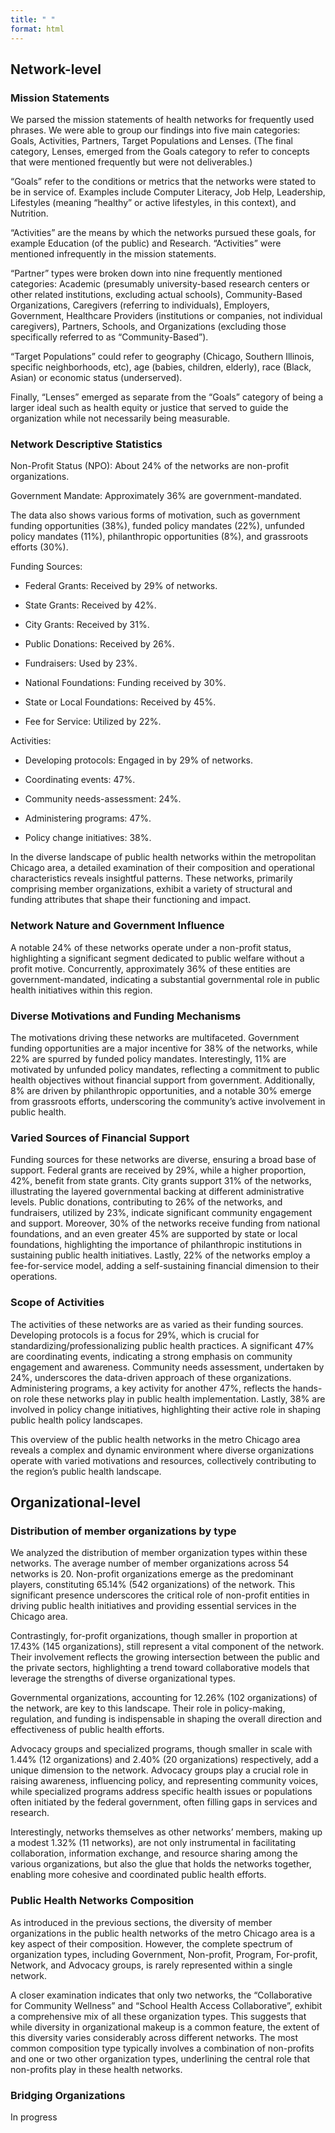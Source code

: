 ```yaml
---
title: " "
format: html
---
```


## **Network-level**

### **Mission Statements**

We parsed the mission statements of health networks for frequently used phrases. We were able to group our findings into five main categories: Goals, Activities, Partners, Target Populations and Lenses. (The final category, Lenses, emerged from the Goals category to refer to concepts that were mentioned frequently but were not deliverables.) 

“Goals” refer to the conditions or metrics that the networks were stated to be in service of. Examples include Computer Literacy, Job Help, Leadership, Lifestyles (meaning “healthy” or active lifestyles, in this context), and Nutrition.

“Activities” are the means by which the networks pursued these goals, for example Education (of the public) and Research. “Activities” were mentioned infrequently in the mission statements.

“Partner” types were broken down into nine frequently mentioned categories: Academic (presumably university-based research centers or other related institutions, excluding actual schools), Community-Based Organizations, Caregivers (referring to individuals), Employers, Government, Healthcare Providers (institutions or companies, not individual caregivers), Partners, Schools, and Organizations (excluding those specifically referred to as “Community-Based”).

“Target Populations” could refer to geography (Chicago, Southern Illinois, specific neighborhoods, etc), age (babies, children, elderly), race (Black, Asian) or economic status (underserved). 

Finally, “Lenses” emerged as separate from the “Goals” category of being a larger ideal such as health equity or justice that served to guide the organization while not necessarily being measurable. 

### **Network Descriptive Statistics**

Non-Profit Status (NPO): About 24% of the networks are non-profit organizations.

Government Mandate: Approximately 36% are government-mandated.

The data also shows various forms of motivation, such as government funding opportunities (38%), funded policy mandates (22%), unfunded policy mandates (11%), philanthropic opportunities (8%), and grassroots efforts (30%).

Funding Sources:

-   Federal Grants: Received by 29% of networks.

-   State Grants: Received by 42%.

-   City Grants: Received by 31%.

-   Public Donations: Received by 26%.

-   Fundraisers: Used by 23%.

-   National Foundations: Funding received by 30%.

-   State or Local Foundations: Received by 45%.

-   Fee for Service: Utilized by 22%.

Activities:

-   Developing protocols: Engaged in by 29% of networks.

-   Coordinating events: 47%.

-   Community needs-assessment: 24%.

-   Administering programs: 47%.

-   Policy change initiatives: 38%.

In the diverse landscape of public health networks within the metropolitan Chicago area, a detailed examination of their composition and operational characteristics reveals insightful patterns. These networks, primarily comprising member organizations, exhibit a variety of structural and funding attributes that shape their functioning and impact.

### **Network Nature and Government Influence**

A notable 24% of these networks operate under a non-profit status, highlighting a significant segment dedicated to public welfare without a profit motive. Concurrently, approximately 36% of these entities are government-mandated, indicating a substantial governmental role in public health initiatives within this region.

### **Diverse Motivations and Funding Mechanisms**

The motivations driving these networks are multifaceted. Government funding opportunities are a major incentive for 38% of the networks, while 22% are spurred by funded policy mandates. Interestingly, 11% are motivated by unfunded policy mandates, reflecting a commitment to public health objectives without financial support from government. Additionally, 8% are driven by philanthropic opportunities, and a notable 30% emerge from grassroots efforts, underscoring the community's active involvement in public health.

### **Varied Sources of Financial Support**

Funding sources for these networks are diverse, ensuring a broad base of support. Federal grants are received by 29%, while a higher proportion, 42%, benefit from state grants. City grants support 31% of the networks, illustrating the layered governmental backing at different administrative levels. Public donations, contributing to 26% of the networks, and fundraisers, utilized by 23%, indicate significant community engagement and support. Moreover, 30% of the networks receive funding from national foundations, and an even greater 45% are supported by state or local foundations, highlighting the importance of philanthropic institutions in sustaining public health initiatives. Lastly, 22% of the networks employ a fee-for-service model, adding a self-sustaining financial dimension to their operations.

### **Scope of Activities**

The activities of these networks are as varied as their funding sources. Developing protocols is a focus for 29%, which is crucial for standardizing/professionalizing public health practices. A significant 47% are coordinating events, indicating a strong emphasis on community engagement and awareness. Community needs assessment, undertaken by 24%, underscores the data-driven approach of these organizations. Administering programs, a key activity for another 47%, reflects the hands-on role these networks play in public health implementation. Lastly, 38% are involved in policy change initiatives, highlighting their active role in shaping public health policy landscapes.

This overview of the public health networks in the metro Chicago area reveals a complex and dynamic environment where diverse organizations operate with varied motivations and resources, collectively contributing to the region's public health landscape.

## **Organizational-level**

### **Distribution of member organizations by type**

We analyzed the distribution of member organization types within these networks. The average number of member organizations across 54 networks is 20. Non-profit organizations emerge as the predominant players, constituting 65.14% (542 organizations) of the network. This significant presence underscores the critical role of non-profit entities in driving public health initiatives and providing essential services in the Chicago area. 

Contrastingly, for-profit organizations, though smaller in proportion at 17.43% (145 organizations), still represent a vital component of the network. Their involvement reflects the growing intersection between the public and the private sectors, highlighting a trend toward collaborative models that leverage the strengths of diverse organizational types.

Governmental organizations, accounting for 12.26% (102 organizations) of the network, are key to this landscape. Their role in policy-making, regulation, and funding is indispensable in shaping the overall direction and effectiveness of public health efforts. 

Advocacy groups and specialized programs, though smaller in scale with 1.44% (12 organizations) and 2.40% (20 organizations) respectively, add a unique dimension to the network. Advocacy groups play a crucial role in raising awareness, influencing policy, and representing community voices, while specialized programs address specific health issues or populations often initiated by the federal government, often filling gaps in services and research.

Interestingly, networks themselves as other networks' members, making up a modest 1.32% (11 networks), are not only instrumental in facilitating collaboration, information exchange, and resource sharing among the various organizations, but also the glue that holds the networks together, enabling more cohesive and coordinated public health efforts.

### **Public Health Networks Composition**

As introduced in the previous sections, the diversity of member organizations in the public health networks of the metro Chicago area is a key aspect of their composition. However, the complete spectrum of organization types, including Government, Non-profit, Program, For-profit, Network, and Advocacy groups, is rarely represented within a single network.

A closer examination indicates that only two networks, the “Collaborative for Community Wellness” and “School Health Access Collaborative”, exhibit a comprehensive mix of all these organization types. This suggests that while diversity in organizational makeup is a common feature, the extent of this diversity varies considerably across different networks. The most common composition type typically involves a combination of non-profits and one or two other organization types, underlining the central role that non-profits play in these health networks.

### **Bridging Organizations**

In progress
